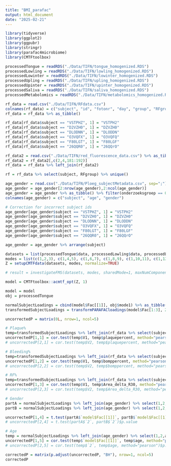 ```yaml
---
title: "BMI_parafac"
output: html_document
date: "2025-02-21"
---
```


```r
library(tidyverse)
library(ggplot2)
library(ggpubr)
library(stringr)
library(parafac4microbiome)
library(CMTFtoolbox)
```

```r
processedTongue = readRDS("./Data/TIFN/tongue_homogenized.RDS")
processedLowling = readRDS("./Data/TIFN/lowling_homogenized.RDS")
processedLowinter = readRDS("./Data/TIFN/lowinter_homogenized.RDS")
processedUpling = readRDS("./Data/TIFN/upling_homogenized.RDS")
processedUpinter = readRDS("./Data/TIFN/upinter_homogenized.RDS")
processedSaliva = readRDS("./Data/TIFN/saliva_homogenized.RDS")
processedMetabolomics = readRDS("./Data/TIFN/metabolomics_homogenized.RDS")
```

```r
rf_data = read.csv("./Data/TIFN/RFdata.csv")
colnames(rf_data) = c("subject", "id", "fotonr", "day", "group", "RFgroup", "MQH", "SPS(tm)", "Area_delta_R30", "Area_delta_Rmax", "Area_delta_R30_x_Rmax", "gingiva_mean_R_over_G", "gingiva_mean_R_over_G_upper_jaw", "gingiva_mean_R_over_G_lower_jaw")
rf_data = rf_data %>% as_tibble()

rf_data[rf_data$subject == "VSTPHZ", 1] = "VSTPH2"
rf_data[rf_data$subject == "D2VZH0", 1] = "DZVZH0"
rf_data[rf_data$subject == "DLODNN", 1] = "DLODDN"
rf_data[rf_data$subject == "O3VQFX", 1] = "O3VQFQ"
rf_data[rf_data$subject == "F80LGT", 1] = "F80LGF"
rf_data[rf_data$subject == "26QQR0", 1] = "26QQrO"

rf_data2 = read.csv("./Data/TIFN/red_fluorescence_data.csv") %>% as_tibble()
rf_data2 = rf_data2[,c(2,4,181:192)]
rf_data = rf_data %>% left_join(rf_data2)

rf = rf_data %>% select(subject, RFgroup) %>% unique()
```

```r
age_gender = read.csv("./Data/TIFN/Ploeg_subjectMetadata.csv", sep=";")
age_gender = age_gender[2:nrow(age_gender),2:ncol(age_gender)]
age_gender = age_gender %>% as_tibble() %>% filter(onderzoeksgroep == 0) %>% select(naam, leeftijd, geslacht)
colnames(age_gender) = c("subject", "age", "gender")

# Correction for incorrect subject ids
age_gender[age_gender$subject == "VSTPHZ", 1] = "VSTPH2"
age_gender[age_gender$subject == "D2VZH0", 1] = "DZVZH0"
age_gender[age_gender$subject == "DLODNN", 1] = "DLODDN"
age_gender[age_gender$subject == "O3VQFX", 1] = "O3VQFQ"
age_gender[age_gender$subject == "F80LGT", 1] = "F80LGF"
age_gender[age_gender$subject == "26QQR0", 1] = "26QQrO"

age_gender = age_gender %>% arrange(subject)
```

```r
datasets = list(processedTongue$data, processedLowling$data, processedLowinter$data, processedUpling$data, processedUpinter$data, processedSaliva$data, processedMetabolomics$data)
modes = list(c(1,2,3), c(1,4,5), c(1,6,7), c(1,8,9), c(1,10,11), c(1,12,13), c(1,14,15))
Z = setupCMTFdata(datasets, modes, normalize=TRUE)
```

```r
# result = investigateFMS(datasets, modes, sharedMode=1, maxNumComponents=3, numFolds=5, numCores = parallel::detectCores(), method="L-BFGS")
```

```r
model = CMTFtoolbox::acmtf_opt(Z, 1)
```

```r
model = model
obj = processedTongue

normalSubjectLoadings = cbind(model$Fac[[1]], obj$mode1) %>% as_tibble()
transformedSubjectLoadings = transformPARAFACloadings(model$Fac[1:3], 2, moreOutput=TRUE)$Ftilde %>% as_tibble() %>% mutate(subject = rep(obj$mode1$subject, each=7), day = rep(c(-14,0,2,5,9,14,21),40))

uncorrectedP = matrix(0L, nrow=1, ncol=5)

# Plaque%
temp=transformedSubjectLoadings %>% left_join(rf_data %>% select(subject, day, plaquepercent))
uncorrectedP[1,1] = cor.test(temp$V1, temp$plaquepercent, method="pearson")$p.value
# uncorrectedP[2,1] = cor.test(temp$V2, temp$plaquepercent, method="pearson")$p.value

# Bleeding%
temp=transformedSubjectLoadings %>% left_join(rf_data %>% select(subject, day, bomppercent))
uncorrectedP[1,2] = cor.test(temp$V1, temp$bomppercent, method="pearson")$p.value
# uncorrectedP[2,2] = cor.test(temp$V2, temp$bomppercent, method="pearson")$p.value

# RF%
temp=transformedSubjectLoadings %>% left_join(rf_data %>% select(subject, day, Area_delta_R30))
uncorrectedP[1,3] = cor.test(temp$V1, temp$Area_delta_R30, method="pearson")$p.value
# uncorrectedP[2,3] = cor.test(temp$V2, temp$Area_delta_R30, method="pearson")$p.value

# Gender
partA = normalSubjectLoadings %>% left_join(age_gender) %>% select(1,2,gender) %>% filter(gender==1)
partB = normalSubjectLoadings %>% left_join(age_gender) %>% select(1,2,gender) %>% filter(gender==2)

uncorrectedP[1,4] = t.test(partA$`model$Fac[[1]]`, partB$`model$Fac[[1]]`)$p.value # Not what I would do nowadays, but this is what is in the TIFN paper
# uncorrectedP[2,4] = t.test(partA$`2`, partB$`2`)$p.value

# Age
temp = normalSubjectLoadings %>% left_join(age_gender) %>% select(1,2,age)
uncorrectedP[1,5] = cor.test(temp$`model$Fac[[1]]`, temp$age, method="pearson")$p.value
# uncorrectedP[2,5] = cor.test(temp$`2`, temp$age, method="pearson")$p.value

correctedP = matrix(p.adjust(uncorrectedP, "BH"), nrow=1, ncol=5)
correctedP
```
